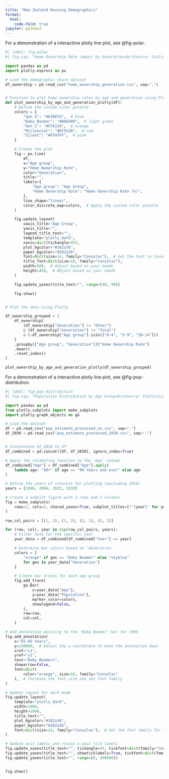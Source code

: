 ```yaml
---
title: "New Zealand Housing Demographics"
format:
  html:
    code-fold: true
jupyter: python3
---
```


For a demonstration of a interactiive plotly line plot, see @fig-polar.

```python
#| label: fig-polar
#| fig-cap: "Home Ownership Rate (mean) by Generation<br>Source: Statistics NZ"

import pandas as pd
import plotly.express as px

# Load the demographic share dataset
df_ownership = pd.read_csv("home_ownership_generation.csv", sep=",")


# Function to plot home ownership rates by age and generation using Plotly
def plot_ownership_by_age_and_generation_plotly(df):
    # Define the custom color palette
    colors = {
        "Gen X": "#636EFA",  # blue
        "Baby Boomer": "#B6E880",  # light green
        "Gen Z": "#FFA15A",  # orange
        "Millennial": "#EF553B",  # red
        "Silent": "#FF97FF",  # pink
    }

    # Create the plot
    fig = px.line(
        df,
        x="Age group",
        y="Home Ownership Rate",
        color="Generation",
        title="",
        labels={
            "Age group": "Age Group",
            "Home Ownership Rate": "Home Ownership Rate (%)",
        },
        line_shape="linear",
        color_discrete_map=colors,  # Apply the custom color palette
    )

    fig.update_layout(
        xaxis_title="Age Group",
        yaxis_title="",
        legend_title_text="",
        template="plotly_dark",
        xaxis=dict(tickangle=45),
        plot_bgcolor="#282a36",
        paper_bgcolor="#282a36",
        font=dict(size=14, family="Consolas"),  # Set the font to Consolas
        title_font=dict(size=18, family="Consolas"),
        width=500,  # Adjust based on your needs
        height=450,  # Adjust based on your needs
    )

    fig.update_yaxes(title_text="", range=[40, 90])

    fig.show()


# Plot the data using Plotly

df_ownership_grouped = (
    df_ownership[
        (df_ownership["Generation"] != "Other")
        & (df_ownership["Generation"] != "Total")
        & (~df_ownership["Age group"].isin(["0-4", "5-9", "10-14"]))
    ]
    .groupby(["Age group", "Generation"])["Home Ownership Rate"]
    .mean()
    .reset_index()
)

plot_ownership_by_age_and_generation_plotly(df_ownership_grouped)
```

For a demonstration of a interactiive plotly line plot, see @fig-pop-distribution.

```python
#| label: fig-pop-distribution
#| fig-cap: "Population Distribution by Age Group<br>Source: Statistics NZ"

import pandas as pd
from plotly.subplots import make_subplots
import plotly.graph_objects as go

# Load the dataset
df = pd.read_csv("pop_estimate_processed_nz.csv", sep=",")
df_2030 = pd.read_csv("pop_estimate_processed_2030.csv", sep=",")


# Concatenate df_2030 to df
df_combined = pd.concat([df, df_2030], ignore_index=True)

# Apply the relabeling function to the 'Age' column
df_combined["Age"] = df_combined["Age"].apply(
    lambda age: "90+" if age == "90 Years and over" else age
)

# Define the years of interest for plotting (excluding 2018)
years = [1996, 2006, 2023, 2030]

# Create a subplot figure with 2 rows and 2 columns
fig = make_subplots(
    rows=2, cols=2, shared_yaxes=True, subplot_titles=[f"{year}" for year in years]
)

row_col_pairs = [(1, 1), (1, 2), (2, 1), (2, 2)]

for (row, col), year in zip(row_col_pairs, years):
    # Filter data for the specific year
    year_data = df_combined[df_combined["Year"] == year]

    # Determine bar colors based on 'Generation'
    colors = [
        "orange" if gen == "Baby Boomer" else "skyblue"
        for gen in year_data["Generation"]
    ]

    # Create bar traces for each age group
    fig.add_trace(
        go.Bar(
            x=year_data["Age"],
            y=year_data["Population"],
            marker_color=colors,
            showlegend=False,
        ),
        row=row,
        col=col,
    )

# Add annotation pointing to the 'Baby Boomer' bar for 1996
fig.add_annotation(
    x="65-69 Years",
    y=250000,  # Adjust the y-coordinate to move the annotation down
    xref="x1",
    yref="y1",
    text="Baby Boomers",
    showarrow=False,
    font=dict(
        color="orange", size=16, family="Consolas"
    ),  # Increase the font size and set font family
)

# Update layout for dark mode
fig.update_layout(
    template="plotly_dark",
    width=1000,
    height=1000,
    title_text="",
    plot_bgcolor="#282a36",
    paper_bgcolor="#282a36",
    font=dict(size=14, family="Consolas"),  # Set the font family for the entire plot
)

# Update axis labels and rotate x-axis tick labels
fig.update_xaxes(title_text="", tickangle=45, tickfont=dict(family="Consolas"))
fig.update_yaxes(title_text="", showticklabels=True, tickfont=dict(family="Consolas"))
fig.update_yaxes(title_text="", range=[0, 400000])


fig.show()
```

